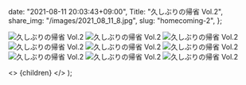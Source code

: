 
  date: "2021-08-11 20:03:43+09:00",
  Title: "久しぶりの帰省 Vol.2",
  share_img: "/images/2021_08_11_8.jpg",
  slug: "homecoming-2",
};

![久しぶりの帰省 Vol.2](/images/2021_08_11_6.jpg)
![久しぶりの帰省 Vol.2](/images/2021_08_11_7.jpg)
![久しぶりの帰省 Vol.2](/images/2021_08_11_8.jpg)
![久しぶりの帰省 Vol.2](/images/2021_08_11_9.jpg)
![久しぶりの帰省 Vol.2](/images/2021_08_11_10.jpg)
![久しぶりの帰省 Vol.2](/images/2021_08_11_11.jpg)
![久しぶりの帰省 Vol.2](/images/2021_08_11_12.jpg)
![久しぶりの帰省 Vol.2](/images/2021_08_11_13.jpg)
![久しぶりの帰省 Vol.2](/images/2021_08_11_14.jpg)

  <>
    <Head>
      <title>{meta.Title} | 異郷好実</title>
    </Head>
    <PostLayout meta={meta}>{children}</PostLayout>
  </>
);
